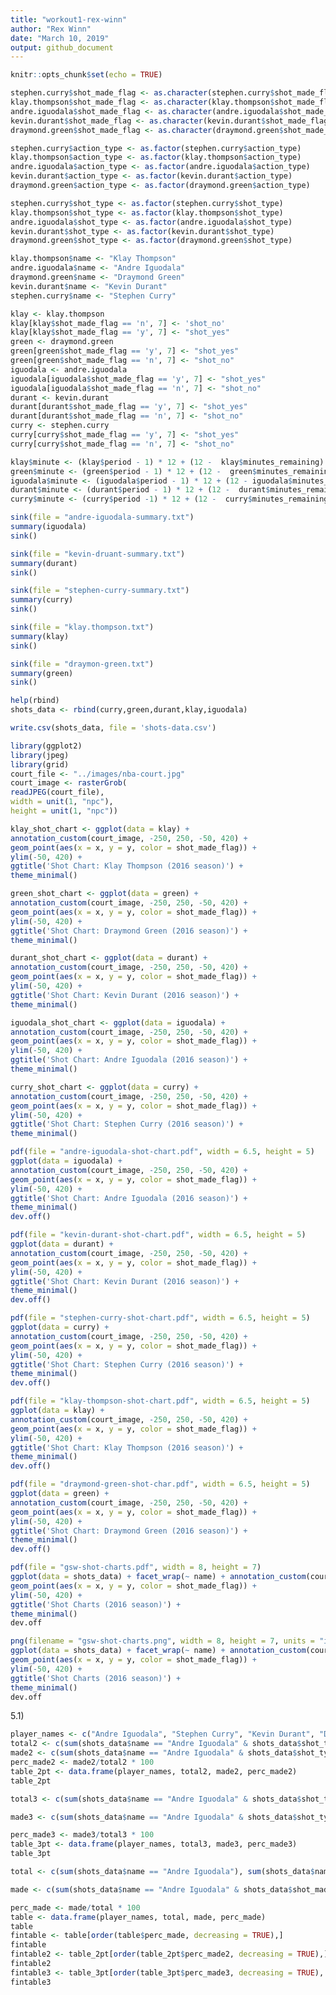 ```yaml
---
title: "workout1-rex-winn"
author: "Rex Winn"
date: "March 10, 2019"
output: github_document
---
```


```r
knitr::opts_chunk$set(echo = TRUE)
```
```r
stephen.curry$shot_made_flag <- as.character(stephen.curry$shot_made_flag)
klay.thompson$shot_made_flag <- as.character(klay.thompson$shot_made_flag)
andre.iguodala$shot_made_flag <- as.character(andre.iguodala$shot_made_flag)
kevin.durant$shot_made_flag <- as.character(kevin.durant$shot_made_flag)
draymond.green$shot_made_flag <- as.character(draymond.green$shot_made_flag)

stephen.curry$action_type <- as.factor(stephen.curry$action_type)
klay.thompson$action_type <- as.factor(klay.thompson$action_type)
andre.iguodala$action_type <- as.factor(andre.iguodala$action_type)
kevin.durant$action_type <- as.factor(kevin.durant$action_type)
draymond.green$action_type <- as.factor(draymond.green$action_type)

stephen.curry$shot_type <- as.factor(stephen.curry$shot_type)
klay.thompson$shot_type <- as.factor(klay.thompson$shot_type)
andre.iguodala$shot_type <- as.factor(andre.iguodala$shot_type)
kevin.durant$shot_type <- as.factor(kevin.durant$shot_type)
draymond.green$shot_type <- as.factor(draymond.green$shot_type)
```

```r
klay.thompson$name <- "Klay Thompson"
andre.iguodala$name <- "Andre Iguodala"
draymond.green$name <- "Draymond Green"
kevin.durant$name <- "Kevin Durant"
stephen.curry$name <- "Stephen Curry"
```

```r
klay <- klay.thompson
klay[klay$shot_made_flag == 'n', 7] <- 'shot_no'
klay[klay$shot_made_flag == 'y', 7] <- "shot_yes"
green <- draymond.green
green[green$shot_made_flag == 'y', 7] <- "shot_yes"
green[green$shot_made_flag == 'n', 7] <- "shot_no"
iguodala <- andre.iguodala
iguodala[iguodala$shot_made_flag == 'y', 7] <- "shot_yes"
iguodala[iguodala$shot_made_flag == 'n', 7] <- "shot_no"
durant <- kevin.durant
durant[durant$shot_made_flag == 'y', 7] <- "shot_yes"
durant[durant$shot_made_flag == 'n', 7] <- "shot_no"
curry <- stephen.curry
curry[curry$shot_made_flag == 'y', 7] <- "shot_yes"
curry[curry$shot_made_flag == 'n', 7] <- "shot_no"

```

```r
klay$minute <- (klay$period - 1) * 12 + (12 -  klay$minutes_remaining)
green$minute <- (green$period - 1) * 12 + (12 -  green$minutes_remaining)
iguodala$minute <- (iguodala$period - 1) * 12 + (12 - iguodala$minutes_remaining)
durant$minute <- (durant$period - 1) * 12 + (12 -  durant$minutes_remaining)
curry$minute <- (curry$period -1) * 12 + (12 -  curry$minutes_remaining)
```

```r
sink(file = "andre-iguodala-summary.txt")
summary(iguodala)
sink()
```
```r
sink(file = "kevin-druant-summary.txt")
summary(durant)
sink()
```
```r
sink(file = "stephen-curry-summary.txt")
summary(curry)
sink()
```
```r
sink(file = "klay.thompson.txt")
summary(klay)
sink()
```
```r
sink(file = "draymon-green.txt")
summary(green)
sink()
```
```r
help(rbind)
shots_data <- rbind(curry,green,durant,klay,iguodala)
```


```r
write.csv(shots_data, file = 'shots-data.csv')
```

```r
library(ggplot2)
library(jpeg)
library(grid)
court_file <- "../images/nba-court.jpg"
court_image <- rasterGrob(
readJPEG(court_file),
width = unit(1, "npc"),
height = unit(1, "npc"))
```

```r
klay_shot_chart <- ggplot(data = klay) +
annotation_custom(court_image, -250, 250, -50, 420) +
geom_point(aes(x = x, y = y, color = shot_made_flag)) +
ylim(-50, 420) +
ggtitle('Shot Chart: Klay Thompson (2016 season)') +
theme_minimal()

green_shot_chart <- ggplot(data = green) +
annotation_custom(court_image, -250, 250, -50, 420) +
geom_point(aes(x = x, y = y, color = shot_made_flag)) +
ylim(-50, 420) +
ggtitle('Shot Chart: Draymond Green (2016 season)') +
theme_minimal()

durant_shot_chart <- ggplot(data = durant) +
annotation_custom(court_image, -250, 250, -50, 420) +
geom_point(aes(x = x, y = y, color = shot_made_flag)) +
ylim(-50, 420) +
ggtitle('Shot Chart: Kevin Durant (2016 season)') +
theme_minimal()

iguodala_shot_chart <- ggplot(data = iguodala) +
annotation_custom(court_image, -250, 250, -50, 420) +
geom_point(aes(x = x, y = y, color = shot_made_flag)) +
ylim(-50, 420) +
ggtitle('Shot Chart: Andre Iguodala (2016 season)') +
theme_minimal()

curry_shot_chart <- ggplot(data = curry) +
annotation_custom(court_image, -250, 250, -50, 420) +
geom_point(aes(x = x, y = y, color = shot_made_flag)) +
ylim(-50, 420) +
ggtitle('Shot Chart: Stephen Curry (2016 season)') +
theme_minimal()

```

```r
pdf(file = "andre-iguodala-shot-chart.pdf", width = 6.5, height = 5)
ggplot(data = iguodala) +
annotation_custom(court_image, -250, 250, -50, 420) +
geom_point(aes(x = x, y = y, color = shot_made_flag)) +
ylim(-50, 420) +
ggtitle('Shot Chart: Andre Iguodala (2016 season)') +
theme_minimal()
dev.off()
```
```r
pdf(file = "kevin-durant-shot-chart.pdf", width = 6.5, height = 5)
ggplot(data = durant) +
annotation_custom(court_image, -250, 250, -50, 420) +
geom_point(aes(x = x, y = y, color = shot_made_flag)) +
ylim(-50, 420) +
ggtitle('Shot Chart: Kevin Durant (2016 season)') +
theme_minimal()
dev.off()
```
```r
pdf(file = "stephen-curry-shot-chart.pdf", width = 6.5, height = 5)
ggplot(data = curry) +
annotation_custom(court_image, -250, 250, -50, 420) +
geom_point(aes(x = x, y = y, color = shot_made_flag)) +
ylim(-50, 420) +
ggtitle('Shot Chart: Stephen Curry (2016 season)') +
theme_minimal()
dev.off()

```
```r
pdf(file = "klay-thompson-shot-chart.pdf", width = 6.5, height = 5)
ggplot(data = klay) +
annotation_custom(court_image, -250, 250, -50, 420) +
geom_point(aes(x = x, y = y, color = shot_made_flag)) +
ylim(-50, 420) +
ggtitle('Shot Chart: Klay Thompson (2016 season)') +
theme_minimal()
dev.off()
```

```r
pdf(file = "draymond-green-shot-char.pdf", width = 6.5, height = 5)
ggplot(data = green) +
annotation_custom(court_image, -250, 250, -50, 420) +
geom_point(aes(x = x, y = y, color = shot_made_flag)) +
ylim(-50, 420) +
ggtitle('Shot Chart: Draymond Green (2016 season)') +
theme_minimal()
dev.off()
```
```r
pdf(file = "gsw-shot-charts.pdf", width = 8, height = 7)
ggplot(data = shots_data) + facet_wrap(~ name) + annotation_custom(court_image, -250, 250, -50, 420) +
geom_point(aes(x = x, y = y, color = shot_made_flag)) +
ylim(-50, 420) +
ggtitle('Shot Charts (2016 season)') +
theme_minimal()
dev.off
```
```r
png(filename = "gsw-shot-charts.png", width = 8, height = 7, units = "in", res = 72)
ggplot(data = shots_data) + facet_wrap(~ name) + annotation_custom(court_image, -250, 250, -50, 420) +
geom_point(aes(x = x, y = y, color = shot_made_flag)) +
ylim(-50, 420) +
ggtitle('Shot Charts (2016 season)') +
theme_minimal()
dev.off
```
5.1)

```r
player_names <- c("Andre Iguodala", "Stephen Curry", "Kevin Durant", "Draymond Green", "Klay Thompson")
total2 <- c(sum(shots_data$name == "Andre Iguodala" & shots_data$shot_type == '2PT Field Goal'), sum(shots_data$name == "Stephen Curry" & shots_data$shot_type == '2PT Field Goal'), sum(shots_data$name == "Kevin Durant" & shots_data$shot_type == '2PT Field Goal'), sum(shots_data$name == "Draymond Green" & shots_data$shot_type == '2PT Field Goal'), sum(shots_data$name == "Klay Thompson" & shots_data$shot_type == '2PT Field Goal'))
made2 <- c(sum(shots_data$name == "Andre Iguodala" & shots_data$shot_type == '2PT Field Goal' & shots_data$shot_made_flag == 'shot_yes'), sum(shots_data$name == "Stephen Curry" & shots_data$shot_type == '2PT Field Goal' & shots_data$shot_made_flag == 'shot_yes'), sum(shots_data$name == "Kevin Durant" & shots_data$shot_type == '2PT Field Goal' & shots_data$shot_made_flag == 'shot_yes'), sum(shots_data$name == "Draymond Green" & shots_data$shot_type == '2PT Field Goal' & shots_data$shot_made_flag == 'shot_yes'), sum(shots_data$name == "Klay Thompson" & shots_data$shot_type == '2PT Field Goal' & shots_data$shot_made_flag == 'shot_yes'))
perc_made2 <- made2/total2 * 100
table_2pt <- data.frame(player_names, total2, made2, perc_made2)
table_2pt
```
```r
total3 <- c(sum(shots_data$name == "Andre Iguodala" & shots_data$shot_type == '3PT Field Goal'), sum(shots_data$name == "Stephen Curry" & shots_data$shot_type == '3PT Field Goal'), sum(shots_data$name == "Kevin Durant" & shots_data$shot_type == '3PT Field Goal'), sum(shots_data$name == "Draymond Green" & shots_data$shot_type == '3PT Field Goal'), sum(shots_data$name == "Klay Thompson" & shots_data$shot_type == '3PT Field Goal'))

made3 <- c(sum(shots_data$name == "Andre Iguodala" & shots_data$shot_type == '3PT Field Goal' & shots_data$shot_made_flag == 'shot_yes'), sum(shots_data$name == "Stephen Curry" & shots_data$shot_type == '3PT Field Goal' & shots_data$shot_made_flag == 'shot_yes'), sum(shots_data$name == "Kevin Durant" & shots_data$shot_type == '3PT Field Goal' & shots_data$shot_made_flag == 'shot_yes'), sum(shots_data$name == "Draymond Green" & shots_data$shot_type == '3PT Field Goal' & shots_data$shot_made_flag == 'shot_yes'), sum(shots_data$name == "Klay Thompson" & shots_data$shot_type == '3PT Field Goal' & shots_data$shot_made_flag == 'shot_yes'))

perc_made3 <- made3/total3 * 100
table_3pt <- data.frame(player_names, total3, made3, perc_made3)
table_3pt
```
```r
total <- c(sum(shots_data$name == "Andre Iguodala"), sum(shots_data$name == "Stephen Curry"), sum(shots_data$name == "Kevin Durant"), sum(shots_data$name == "Draymond Green"), sum(shots_data$name == "Klay Thompson"))

made <- c(sum(shots_data$name == "Andre Iguodala" & shots_data$shot_made_flag == 'shot_yes'), sum(shots_data$name == "Stephen Curry" & shots_data$shot_made_flag == 'shot_yes'), sum(shots_data$name == "Kevin Durant" & shots_data$shot_made_flag == 'shot_yes'), sum(shots_data$name == "Draymond Green" & shots_data$shot_made_flag == 'shot_yes'), sum(shots_data$name == "Klay Thompson" & shots_data$shot_made_flag == 'shot_yes'))

perc_made <- made/total * 100
table <- data.frame(player_names, total, made, perc_made)
table
fintable <- table[order(table$perc_made, decreasing = TRUE),]
fintable
fintable2 <- table_2pt[order(table_2pt$perc_made2, decreasing = TRUE),]
fintable2
fintable3 <- table_3pt[order(table_3pt$perc_made3, decreasing = TRUE), ]
fintable3
```























